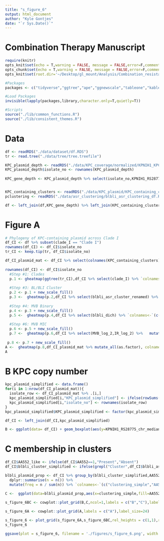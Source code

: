 ```yaml
---
title: "s_figure_6"
output: html_document
author: "Kyle Gontjes"
date: "`r Sys.Date()`"
---
```


# Combination Therapy Manuscript
```r
require(knitr)
opts_knit$set(echo = T,warning = FALSE, message = FALSE,error=F,comment=NA)
opts_chunk$set(echo = T,warning = FALSE, message = FALSE,error=F,comment=NA)
opts_knit$set(root.dir='~/Desktop/gl_mount/Analysis/Combination_resistance/pre-intro-blbli-resistance-ms/')
```

```r
#Packages
packages <- c("tidyverse","ggtree","ape","ggnewscale","tableone","kableExtra","cowplot")

#Load Packages
invisible(lapply(packages,library,character.only=T,quietly=T))

#Scripts
source("./lib/common_functions.R")
source("./lib/consistent_themes.R")
```

# Data
```r
df <- readRDS("./data/dataset/df.RDS")
tr <- read.tree("./data/tree/tree.treefile")

KPC_plasmid_depth <- readRDS("./data/KPC_coverage/normalized/KPNIH1_KPC_plasmid_depth_by_feature_median_chromosome_normalized.RDS")
KPC_plasmid_depth$isolate_no <- rownames(KPC_plasmid_depth)
                                         
KPC_gene_depth <- KPC_plasmid_depth %>% select(isolate_no,KPNIH1_RS28775_chr_median_norm)


KPC_containing_clusters <- readRDS("./data/KPC_plasmid/KPC_containing_clusters_mat.RDS") %>% {ifelse(.=="KPC Plasmid",1,0)} %>% as.data.frame 
pclustering <- readRDS("./data/asr_clustering/blbli_asr_clustering_df.RDS")

df <- left_join(df,KPC_gene_depth) %>% left_join(KPC_containing_clusters %>% mutate(isolate_no = rownames(.)))     %>% left_join(pclustering) 
```

# Figure A  

```r
# Phylogeny of KPC-containing plasmid across Clade I
df_CI <- df %>% subset(clade_I == "Clade I")
rownames(df_CI) <- df_CI$isolate_no
tr_CI <- keep.tip(tr, df_CI$isolate_no) 

df_CI_plasmid_mat <- df_CI %>% select(colnames(KPC_containing_clusters)) %>% select_if(colSums(.)>0) %>% mutate(Other = ifelse(AA275 ==1 |AD548==1 | AA274==1 | AA356==1 ,1,0)) %>% select(-AA275,-AD548,-AA274,-AA356)
 
rownames(df_CI) <- df_CI$isolate_no
  #Step #1: Clades
  p.1 <- gheatmap(ggtree(tr_CI),df_CI %>% select(clade_I) %>% `colnames<-`("ST258 clade"), colnames_position = "top",colnames_angle=90, colnames_offset_y = 0.25, hjust = 0, color = NA, font.size = 9, width = 0.075)   + clade_colors_scale_v
  
  #Step #3: BL/BLI Cluster
  p.2 <- p.1 + new_scale_fill()
  p.3 <-  gheatmap(p.2,df_CI %>% select(blbli_asr_cluster_renamed) %>% mutate_all(as.factor) %>% `colnames<-`("BL/BLI clustering"), colnames_position = "top",colnames_angle=90, colnames_offset_y = 0.25, hjust = 0, color = NA, font.size = 9, width = 0.075,offset =.0000175) + cluster_scale_4  
  
  #Step #4: MVB Binary
  p.4 <- p.3 + new_scale_fill()
  p.5 <-  gheatmap(p.4,df_CI %>% select(blbli_dich) %>% `colnames<-`(c("BL/BLI resistance")), colnames_position = "top",colnames_angle=90, colnames_offset_y = 0.25, hjust = 0, color = NA, font.size = 9, width = 0.075,offset =.0000350) + resistance_scale 
  
  #Step #6: MVB MIC
  p.6 <- p.5 + new_scale_fill()
  p.7 <-  gheatmap(p.6,df_CI %>% select(MVB_log_2,IR_log_2) %>%   mutate_all(as.factor)  %>%`colnames<-`(c("MVB MIC","IR MIC")), colnames_position = "top",colnames_angle=90, colnames_offset_y = 0.25, hjust = 0, color = NA, font.size = 9, width = 0.15,offset =.0000525) + Log2_scale 
   
 p.8 <- p.7 + new_scale_fill() 
A <-  gheatmap(p.8,df_CI_plasmid_mat %>% mutate_all(as.factor), colnames_position = "top",colnames_angle=90, colnames_offset_y = 0.25, hjust = 0, color = NA, font.size = 9, width = 0.225,offset =.0000875) + feature_scale_v   + ylim(NA,195) + theme(legend.position = 'bottom') + consistent_theme_sfigure_6
A 
```

# B KPC copy number
```r
kpc_plasmid_simplified <- data.frame()
for(i in 1:nrow(df_CI_plasmid_mat)){
  isolate_row <- df_CI_plasmid_mat %>% .[i,]
  kpc_plasmid_simplified[i,"KPC_plasmid_simplified"] <- ifelse(rowSums(isolate_row) == 0,"None",names(isolate_row)[which(isolate_row==1)]) 
  kpc_plasmid_simplified[i,"isolate_no"] <- rownames(isolate_row)
} 
kpc_plasmid_simplified$KPC_plasmid_simplified <- factor(kpc_plasmid_simplified$KPC_plasmid_simplified,levels =c(table(kpc_plasmid_simplified$KPC_plasmid_simplified) %>% sort() %>% names %>% rev))

df_CI <- left_join(df_CI,kpc_plasmid_simplified)

B <- ggplot(data= df_CI) + geom_boxplot(aes(y=KPNIH1_RS28775_chr_median_norm, x=KPC_plasmid_simplified,alpha=0.6))  + geom_jitter(aes(y=KPNIH1_RS28775_chr_median_norm, x=KPC_plasmid_simplified),width = .25,size=2,alpha=0.6) + ylab("KPC Copy Number") + xlab("KPC Plasmid Cluster")+ theme_bw_me + sfig6_format + theme(legend.position='none')
```

# C membership in clusters
```r
df_CI$AA552_like <- ifelse(df_CI$AA552==1,"Present","Absent")
df_CI$blbli_cluster_simplified <- ifelse(grepl("Cluster",df_CI$blbli_asr_cluster_renamed),"Cluster",ifelse(grepl("Singleton",df_CI$blbli_asr_cluster_renamed),"Singleton","Susceptible") )

blbli_plasmid_prop <- df_CI %>% group_by(blbli_cluster_simplified,AA552_like)  %>%
  dplyr::summarise(n = n()) %>%
  mutate(freq = n / sum(n)) %>% `colnames<-`(c("clustering_simple","AA552_like","n","freq")) %>% as.data.frame
 
C <-  ggplot(data=blbli_plasmid_prop,aes(x=clustering_simple,fill=AA552_like,y=n))+geom_bar(position="stack",stat="identity",width = .75)  +ylab("No. isolates") +xlab("Phylogenetics of resistance")   + theme_bw_me + sfig6_format  +ylim(NA,115) + AA552_fill
```

```r
s_figure_6BC <- cowplot::plot_grid(B,C,ncol=1,labels = c("B","C"),label_size = 24) 
```

```r
s_figure_6A <- cowplot::plot_grid(A,labels = c("A"),label_size=24)  
```

```r
s_figure_6 <- plot_grid(s_figure_6A,s_figure_6BC,rel_heights = c(1,1),rel_widths = c(1,.425))  
s_figure_6
```
 
```r
ggsave(plot = s_figure_6, filename = './figures/s_figure_6.png', width = 19, height = 10,limitsize=FALSE, bg='white')
```